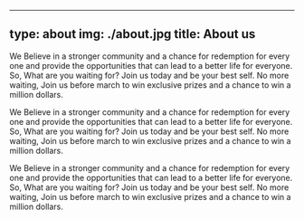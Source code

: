 ---
 type: about
 img: ./about.jpg
 title: About us
 ---

 We Believe in a stronger community and a chance for redemption for every one and provide the opportunities that can lead to a better life for everyone. So, What are you waiting for? Join us today and be your best self. No more waiting, Join us before march to win exclusive prizes and a chance to win a million dollars.

 We Believe in a stronger community and a chance for redemption for every one and provide the opportunities that can lead to a better life for everyone. So, What are you waiting for? Join us today and be your best self. No more waiting, Join us before march to win exclusive prizes and a chance to win a million dollars.

 We Believe in a stronger community and a chance for redemption for every one and provide the opportunities that can lead to a better life for everyone. So, What are you waiting for? Join us today and be your best self. No more waiting, Join us before march to win exclusive prizes and a chance to win a million dollars.
